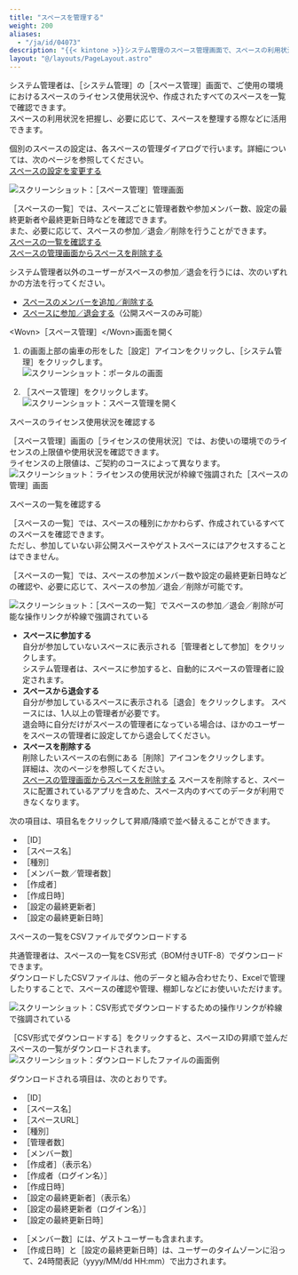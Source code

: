 ```yaml
---
title: "スペースを管理する"
weight: 200
aliases:
  - "/ja/id/04073"
description: "{{< kintone >}}システム管理のスペース管理画面で、スペースの利用状況を確認する方法を説明しています。"
layout: "@/layouts/PageLayout.astro"
---
```




システム管理者は、<Wovn>［<Kintone />システム管理］</Wovn>の<Wovn>［スペース管理］</Wovn>画面で、ご使用の環境におけるスペースのライセンス使用状況や、作成されたすべてのスペースを一覧で確認できます。  
スペースの利用状況を把握し、必要に応じて、スペースを整理する際などに活用できます。

<Note>

個別のスペースの設定は、各スペースの管理ダイアログで行います。詳細については、次のページを参照してください。  
[スペースの設定を変更する](/k/ja/id/040696.html)

</Note>

<Img src="/k/kintone/img-ja/manage_spaces_00.png" alt="スクリーンショット：［スペース管理］管理画面" />

<Wovn>［スペースの一覧］</Wovn>では、スペースごとに管理者数や参加メンバー数、設定の最終更新者や最終更新日時などを確認できます。  
また、必要に応じて、スペースの参加／退会／削除を行うことができます。  
[スペースの一覧を確認する](#space_admin_manage_spaces_30)  
[スペースの管理画面からスペースを削除する](/k/ja/id/04072.html)

<Note>

システム管理者以外のユーザーがスペースの参加／退会を行うには、次のいずれかの方法を行ってください。

* [スペースのメンバーを追加／削除する](/k/ja/id/040703.html)
* [スペースに参加／退会する](/k/ja/id/040701.html)（公開スペースのみ可能）

</Note>

<Heading id="space_admin_manage_spaces_10">&lt;Wovn&gt;［スペース管理］&lt;/Wovn&gt;画面を開く</Heading>

1. <Kintone />の画面上部の歯車の形をした<Wovn>［設定］</Wovn>アイコンをクリックし、<Wovn>［<Kintone />システム管理］</Wovn>をクリックします。  
   <Img src="/k/kintone/img-ja/manage_spaces_01.png" alt="スクリーンショット：ポータルの画面" />

1. <Wovn>［スペース管理］</Wovn>をクリックします。  
   <Img src="/k/kintone/img-ja/manage_spaces_02.png" alt="スクリーンショット：スペース管理を開く" />

<Heading id="space_admin_manage_spaces_20">スペースのライセンス使用状況を確認する</Heading>

<Wovn>［スペース管理］</Wovn>画面の<Wovn>［ライセンスの使用状況］</Wovn>では、お使いの環境でのライセンスの上限値や使用状況を確認できます。  
ライセンスの上限値は、ご契約のコースによって異なります。
<Img src="/k/kintone/img-ja/manage_spaces_04.png" alt="スクリーンショット：ライセンスの使用状況が枠線で強調された［スペースの管理］画面" />

<Heading id="space_admin_manage_spaces_30">スペースの一覧を確認する</Heading>

<Wovn>［スペースの一覧］</Wovn>では、スペースの種別にかかわらず、作成されているすべてのスペースを確認できます。  
ただし、参加していない非公開スペースやゲストスペースにはアクセスすることはできません。

<Wovn>［スペースの一覧］</Wovn>では、スペースの参加メンバー数や設定の最終更新日時などの確認や、必要に応じて、スペースの参加／退会／削除が可能です。

<Img src="/k/kintone/img-ja/manage_spaces_03.png" alt="スクリーンショット：［スペースの一覧］でスペースの参加／退会／削除が可能な操作リンクが枠線で強調されている" />

* **スペースに参加する**  
  自分が参加していないスペースに表示される<Wovn>［管理者として参加］</Wovn>をクリックします。  
  システム管理者は、スペースに参加すると、自動的にスペースの管理者に設定されます。
* **スペースから退会する**  
  自分が参加しているスペースに表示される<Wovn>［退会］</Wovn>をクリックします。
  <Note>
  スペースには、1人以上の管理者が必要です。  
  退会時に自分だけがスペースの管理者になっている場合は、ほかのユーザーをスペースの管理者に設定してから退会してください。
  </Note>
* **スペースを削除する**  
  削除したいスペースの右側にある<Wovn>［削除］</Wovn>アイコンをクリックします。  
  詳細は、次のページを参照してください。  
  [スペースの管理画面からスペースを削除する](/k/ja/id/04072.html)
  <Warning>
  スペースを削除すると、スペースに配置されているアプリを含めた、スペース内のすべてのデータが利用できなくなります。
  </Warning>

次の項目は、項目名をクリックして昇順/降順で並べ替えることができます。

* <Wovn>［ID］</Wovn>
* <Wovn>［スペース名］</Wovn>
* <Wovn>［種別］</Wovn>
* <Wovn>［メンバー数／管理者数］</Wovn>
* <Wovn>［作成者］</Wovn>
* <Wovn>［作成日時］</Wovn>
* <Wovn>［設定の最終更新者］</Wovn>
* <Wovn>［設定の最終更新日時］</Wovn>

<Heading id="space_admin_manage_spaces_40">スペースの一覧をCSVファイルでダウンロードする</Heading>

<Slash />共通管理者は、スペースの一覧をCSV形式（BOM付きUTF-8）でダウンロードできます。  
ダウンロードしたCSVファイルは、他のデータと組み合わせたり、Excelで管理したりすることで、スペースの確認や管理、棚卸しなどにお使いいただけます。

<Img src="/k/kintone/img-ja/manage_spaces_05.png" alt="スクリーンショット：CSV形式でダウンロードするための操作リンクが枠線で強調されている" />

<Wovn>［CSV形式でダウンロードする］</Wovn>をクリックすると、スペースIDの昇順で並んだスペースの一覧がダウンロードされます。
<Img src="/k/kintone/img-ja/manage_spaces_06.png" alt="スクリーンショット：ダウンロードしたファイルの画面例" />

ダウンロードされる項目は、次のとおりです。

* <Wovn>［ID］</Wovn>
* <Wovn>［スペース名］</Wovn>
* <Wovn>［スペースURL］</Wovn>
* <Wovn>［種別］</Wovn>
* <Wovn>［管理者数］</Wovn>
* <Wovn>［メンバー数］</Wovn>
* <Wovn>［作成者］</Wovn>（表示名）
* <Wovn>［作成者（ログイン名）］</Wovn>
* <Wovn>［作成日時］</Wovn>
* <Wovn>［設定の最終更新者］</Wovn>（表示名）
* <Wovn>［設定の最終更新者（ログイン名）］</Wovn>
* <Wovn>［設定の最終更新日時］</Wovn>

<Note>

* <Wovn>［メンバー数］</Wovn>には、ゲストユーザーも含まれます。
* <Wovn>［作成日時］</Wovn>と<Wovn>［設定の最終更新日時］</Wovn>は、ユーザーのタイムゾーンに沿って、24時間表記（yyyy/MM/dd HH:mm）で出力されます。

</Note>
